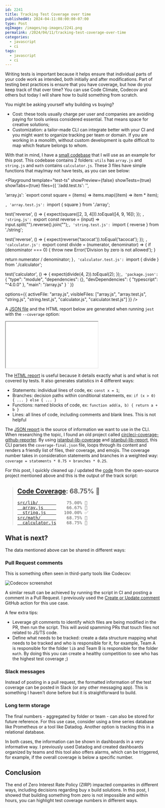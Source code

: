 ```yaml
---
id: 2241
title: Tracking Test Coverage over time
publishedAt: 2024-04-11:08:00:00-07:00
type: Post
ogImage: /images/og-images/2241.png
permalink: /2024/04/11/tracking-test-coverage-over-time
categories:
  - javascript
  - ci
tags:
  - javascript
  - ci
---
```


Writing tests is important because it helps ensure that individual parts of your code work as intended, both initially and after modifications. Part of testing best practices is ensure that you have coverage, but how do you keep track of that over time? You can use Code Climate, Codecov and others but today I will share how to build something from scratch.

You might be asking yourself why building vs buying?

- Cost: these tools usually charge per user and companies are avoiding paying for tools unless considered essential. That means space for creative solutions;
- Customization: a tailor-made CLI can integrate better with your CI and you might want to organize tracking per team or domain. If you are working in a monolith, without custom development is quite difficult to map which feature belongs to whom.

With that in mind, I have a <A href="https://github.com/leonardofaria/test-coverage-tracker-example">small codebase</A> that I will use as an example for this post. This codebase contains 2 folders: `utils` has `array.js` and `string.js` and `math` contains `calculator.js`. These 3 files have simple functions that may/may not have tests, as you can see below:

<Playground template="test-ts" showPreview={false} showTests={true} showTabs={true} files={{
'/add.test.ts': '',

'array.js': `export const square = (items) => items.map((item) => item * item);

`,
'array.test.js': `import { square } from './array';

test('reverse', () => {
  expect(square([2, 3, 4])).toEqual([4, 9, 16]);
});
`,
'string.js': `export const reverse = (input) => input.split("").reverse().join("");`,
'string.test.js': `import { reverse } from './string';

test('reverse', () => {
  expect(reverse('tacocat')).toEqual('tacocat');
});
`,
'calculator.js': `export const divide = (numerator, denominator) => {
  if (denominator === 0) {
    throw new Error('Division by zero is not allowed');
  }

  return numerator / denominator;
}`,
'calculator.test.js': `import { divide } from './calculator';

test('calculator', () => {
  expect(divide(4, 2)).toEqual(2);
});`,
'package.json': `{
  "type": "module",
	"dependencies": {},
	"devDependencies": {
		"typescript": "^4.0.0"
	},
	"main": "/array.js"
}
`
}} 

options={{
  activeFile: "array.js",
  visibleFiles: ["array.js", "array.test.js", "string.js", "string.test.js", "calculator.js", "calculator.test.js"]
}}
/>

A [JSON file](/pub/test-coverage-tracker-example-coverage/coverage-final.json) and the HTML report below are generated when running `jest` with the `--coverage` option:

<div className="full-width">
  <iframe
     src="/pub/test-coverage-tracker-example-coverage/lcov-report/index.html"
     className="w-full min-h-[360px] bg-white" loading="lazy"
   ></iframe>
</div>

The [HTML report](/pub/test-coverage-tracker-example-coverage/lcov-report/index.html) is useful because it details exactly what is and what is not covered by tests. It also generates statistics in 4 different ways:

- Statements: individual lines of code, ex: `const x = 1`;
- Branches: decision paths within conditional statements, ex: `if (x > 0) { ... } else { ... }`
- Functions: named blocks of code, ex: `function add(a, b) { return a + b }`
- Lines: all lines of code, including comments and blank lines. This is not helpful

The [JSON report](/pub/test-coverage-tracker-example-coverage/coverage-final.json) is the source of information we want to use in the CLI. When researching the topic, I found an old project called <A href="https://github.com/godaddy-wordpress/circleci-coverage-github-reporter">circleci-coverage-github-reporter</A>. By using <A href="https://www.npmjs.com/package/istanbul-lib-coverage">istanbul-lib-coverage</A> and <A href="https://www.npmjs.com/package/istanbul-lib-report">istanbul-lib-report</A>, this CLI parses the `coverage-final.json` file, loops through its content and renders a friendly list of files, their coverage, and emojis. The coverage number takes in consideration statements and branches in a weighted way: `coverage = statements * 0.75 + branches * 0.25`.

For this post, I quickly cleaned up / updated the <A href="https://github.com/leonardofaria/test-coverage-tracker-example/blob/main/track.js">code</A> from the open-source project mentioned above and this is the output of the track script:

> <h2 className="font-semibold text-2xl"><A href="/pub/test-coverage-tracker-example-coverage/lcov-report/index.html">Code Coverage</A>:   68.75% 💛</h2>
> 
> <pre>
> <A href="/pub/test-coverage-tracker-example-coverage/lcov-report/lib/index.html">src/lib/       </A>    75.00% 💛
> <A href="/pub/test-coverage-tracker-example-coverage/lcov-report/lib/array.js.html">  array.js     </A>    66.67% 💛
> <A href="/pub/test-coverage-tracker-example-coverage/lcov-report/lib/string.js.html">  string.js    </A>   100.00% ✅
> <A href="/pub/test-coverage-tracker-example-coverage/lcov-report/math/index.html">src/math/      </A>    68.75% 💛
> <A href="/pub/test-coverage-tracker-example-coverage/lcov-report/math/calculator.js.html">  calculator.js</A>    68.75% 💛
> </pre>

## What is next?

The data mentioned above can be shared in different ways:

### Pull Request comments

This is something often seen in third-party tools like Codecov:

![Codecov screenshot](/wp-content/uploads/2024/04/codecov-pr-comment.png)

A similar result can be achieved by running the script in CI and posting a comment in a Pull Request. I previously used the <A href="https://github.com/peter-evans/create-or-update-comment">Create or Update comment</A> GitHub action for this use case.

A few extra tips:

- Leverage git comments to identify which files are being modified in the PR, then run the script. This will avoid spamming PRs that touch files not related to JS/TS code.
- Define what needs to be tracked: create a data structure mapping what needs to be tracked and who is responsible for it, for example, Team A is responsible for the folder `lib` and Team B is responsible for the folder `math`. By doing this you can create a healthy competition to see who has the highest test coverage ;)

### Slack messages

Instead of posting in a pull request, the formatted information of the test coverage can be posted in Slack (or any other messaging app). This is something I haven't done before but it is straightforward to build. 

### Long term storage

The final numbers - aggregated by folder or team - can also be stored for future reference. For this use case, consider using a time series database like Prometheus or a tool like Datadog. Another option is tracking this in a relational database. 

In both cases, the information can be shown in dashboards in a very informative way. I previously used Datadog and created dashboards organized by teams and this tool also offers alarms, which can be triggered, for example, if the overall coverage is below a specific number.

## Conclusion

The end of Zero Interest Rate Policy (ZIRP) impacted companies in different ways, including decisions regarding buy x build solutions. In this post, I showed that building something from zero is not impossible and within hours, you can highlight test coverage numbers in different ways.
